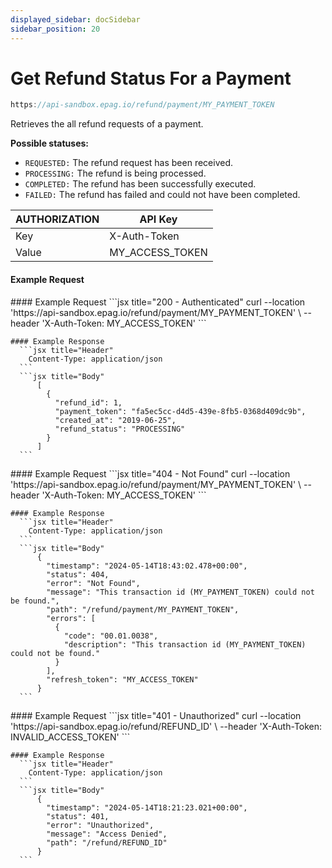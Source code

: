 ```yaml
---
displayed_sidebar: docSidebar
sidebar_position: 20
---
```



# Get Refund Status For a Payment

```jsx
https://api-sandbox.epag.io/refund/payment/MY_PAYMENT_TOKEN
```

Retrieves the all refund requests of a payment.

**Possible statuses:**

- <code>REQUESTED:</code> The refund request has been received.
- <code>PROCESSING:</code> The refund is being processed.
- <code>COMPLETED:</code> The refund has been successfully executed.
- <code>FAILED:</code> The refund has failed and could not have been completed.

| AUTHORIZATION | API Key         | 
| ------------- | --------------- |
| Key           | X-Auth-Token    |
| Value         | MY_ACCESS_TOKEN |

#### Example Request

<Tabs>
  <TabItem value="success" label="200 - Success" default>
    #### Example Request
      ```jsx title="200 - Authenticated"
          curl --location 'https://api-sandbox.epag.io/refund/payment/MY_PAYMENT_TOKEN' \
          --header 'X-Auth-Token: MY_ACCESS_TOKEN'
      ```
    
    #### Example Response
      ```jsx title="Header"
        Content-Type: application/json
      ``` 
      ```jsx title="Body"
          [
            {
              "refund_id": 1,
              "payment_token": "fa5ec5cc-d4d5-439e-8fb5-0368d409dc9b",
              "created_at": "2019-06-25",
              "refund_status": "PROCESSING"
            }
          ]
      ```      
  </TabItem>
  <TabItem value="not-found" label="404 - Not Found">
    #### Example Request
      ```jsx title="404 - Not Found"
          curl --location 'https://api-sandbox.epag.io/refund/payment/MY_PAYMENT_TOKEN' \
          --header 'X-Auth-Token: MY_ACCESS_TOKEN'
      ```

    #### Example Response
      ```jsx title="Header"
        Content-Type: application/json
      ```  
      ```jsx title="Body"
          {
            "timestamp": "2024-05-14T18:43:02.478+00:00",
            "status": 404,
            "error": "Not Found",
            "message": "This transaction id (MY_PAYMENT_TOKEN) could not be found.",
            "path": "/refund/payment/MY_PAYMENT_TOKEN",
            "errors": [
              {
                "code": "00.01.0038",
                "description": "This transaction id (MY_PAYMENT_TOKEN) could not be found."
              }
            ],
            "refresh_token": "MY_ACCESS_TOKEN"
          }
      ```
  </TabItem>
  <TabItem value="unauthorized" label="401 - Unauthorized">
    #### Example Request
      ```jsx title="401 - Unauthorized"
          curl --location 'https://api-sandbox.epag.io/refund/REFUND_ID' \
          --header 'X-Auth-Token: INVALID_ACCESS_TOKEN'
      ```

    #### Example Response
      ```jsx title="Header"
        Content-Type: application/json
      ```  
      ```jsx title="Body"
          {
            "timestamp": "2024-05-14T18:21:23.021+00:00",
            "status": 401,
            "error": "Unauthorized",
            "message": "Access Denied",
            "path": "/refund/REFUND_ID"
          }
      ```
  </TabItem>
</Tabs>